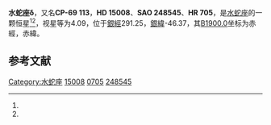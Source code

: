 {{Starbox begin
| name = 水蛇座δ
}}
{{Starbox observe
| epoch = [[J2000.0|J2000.0]]
| constell = [[水蛇座|水蛇座]]<ref name=SIMBAD>{{cite web
 | url=http://simbad.u-strasbg.fr/simbad/sim-id?Ident=HR+705
 | title=Pulsating variable Star
 | publisher=Centre de Données astronomiques de Strasbourg
 | work=SIMBAD
 | accessdate=2012-07-13
 | archive-date=2016-03-18
 | archive-url=https://web.archive.org/web/20160318094058/http://simbad.u-strasbg.fr/simbad/sim-id?Ident=HR+705
 | dead-url=no
 }}</ref><ref name=DATA>{{cite web
 | url=http://vizier.u-strasbg.fr/viz-bin/VizieR-5?-out.add=.&-source=5050&-corr=PK=HR&-out.max=9999&HR=705
 | title=VizieR Detailed Page
 | accessdate=2012-07-13
 | archive-date=2016-03-05
 | archive-url=https://web.archive.org/web/20160305004212/http://vizier.u-strasbg.fr/viz-bin/VizieR-5?-out.add=.&-source=5050&-corr=PK=HR&-out.max=9999&HR=705
 | dead-url=no
 }}</ref>
| 星官 = 
| ra = {{RA|2|21|44.9}}<ref name=SIMBAD /><ref name=DATA />
| dec = {{DEC|-68|39|34}}<ref name=SIMBAD /><ref name=DATA />
| appmag_v = 4.09<ref name=SIMBAD /><ref name=DATA />
}}
{{Starbox character
| class = A3V<ref name=SIMBAD /><ref name=DATA />
| b-v = 0.03<ref name=SIMBAD /><ref name=DATA />
| u-b = 0.05<ref name=SIMBAD /><ref name=DATA />
| r-i = 0.01<ref name=SIMBAD /><ref name=DATA />
| variable = 
}}
{{Starbox astrometry
| radial_v = 0.05
| prop_mo_ra = 6
| parallax = 0.05
| p_error = 
}}
{{Starbox catalog
| names =CP-69 113，[[SAO星表|SAO]] 248545，[[HD星表|HD]] 15008，[[HR星表|HR]] 705}}
{{Starbox reference |Simbad=HR+705}}
{{Starbox end}}

'''水蛇座δ'''，又名'''CP-69 113'''，'''HD 15008'''、'''SAO 248545'''、'''HR 705'''，是[[水蛇座|水蛇座]]的一颗恒星<ref name=SIMBAD /><ref name=DATA />，视星等为4.09，位于[[銀道座標系|銀經]]291.25，[[銀道座標系|銀緯]]-46.37，其[[B1900.0|B1900.0]]坐标为赤經{{RA|2|19|58.1}}，赤緯{{DEC|-69|-46.37|52}}。

== 参考文献 ==
{{reflist}}

{{star-stub}}

{{水蛇座恒星}}
[[Category:水蛇座|Category:水蛇座]]
[[Category:HD和HDE天體|15008]]
[[Category:HR天體|0705]]
[[Category:SAO天體|248545]]